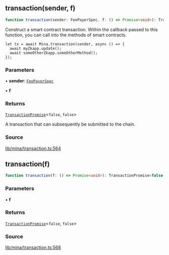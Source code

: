 ## transaction(sender, f)

```ts
function transaction(sender: FeePayerSpec, f: () => Promise<void>): TransactionPromise<false, false>
```

Construct a smart contract transaction. Within the callback passed to this function,
you can call into the methods of smart contracts.

```
let tx = await Mina.transaction(sender, async () => {
  await myZkapp.update();
  await someOtherZkapp.someOtherMethod();
});
```

### Parameters

• **sender**: [`FeePayerSpec`](../type-aliases/FeePayerSpec.mdx)

• **f**

### Returns

[`TransactionPromise`](../../../type-aliases/TransactionPromise.mdx)\<`false`, `false`\>

A transaction that can subsequently be submitted to the chain.

### Source

[lib/mina/transaction.ts:564](https://github.com/o1-labs/o1js/blob/6ebbc23710f6de023fea6d83dc93c5a914c571f2/src/lib/mina/transaction.ts#L564)

## transaction(f)

```ts
function transaction(f: () => Promise<void>): TransactionPromise<false, false>
```

### Parameters

• **f**

### Returns

[`TransactionPromise`](../../../type-aliases/TransactionPromise.mdx)\<`false`, `false`\>

### Source

[lib/mina/transaction.ts:568](https://github.com/o1-labs/o1js/blob/6ebbc23710f6de023fea6d83dc93c5a914c571f2/src/lib/mina/transaction.ts#L568)
